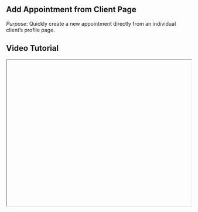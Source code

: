 


<div className="mdx-content">

##  Add Appointment from Client Page

 

*Purpose*: Quickly create a new appointment directly from an individual client’s profile page.

## Video Tutorial



<iframe
  width="100%"
  height="400"
  title="Add appointment from client page tutorial"
  allowFullScreen
  className="rounded-lg"
/>

---

## Steps:



❶ **Go to the Clients Page**  
From the dashboard, navigate to the **Clients** page.

❷ **Locate the Client**  
Find the client you want to book for, then click the **three-dot menu** on their row.

❸ **Select “Add Appointment”**  
Choose **“Add Appointment”** from the dropdown menu.

❹ **Fill in Appointment Details**  
The **Appointment Creation Panel** will appear on the right. Enter:
- **Venue**  
- **Date and Time**  
- **Services**  
- **Assigned Staff**  
- **Status** (New, Confirmed, etc.)

❺ **Create the Appointment**  
Click **“Create Appointment”** once all details are completed.

❻ **Confirmation**  
A success message will appear, and the client’s appointment count will be updated.

---

**Tip for Staff**:  
This method is especially useful when handling a client query over phone or chat and booking in real time.

<div className="space-y-4 mt-6">

<div className="my-10 border-t border-gray-200" />

## More questions about this


</div>
<div className="space-y-4 mt-6">
  <details className="bg-white rounded-md p-4 border border-gray-300">
  <summary
    className="font-medium text-base text-gray-900"
    style={{
      backgroundColor: 'transparent',
      outline: 'none',
      cursor: 'pointer',
      userSelect: 'none',
      listStyle: 'none',
    }}
  >Can I edit the appointment after creating it?</summary>
   <p className="mt-2 text-sm text-gray-700">
      Yes, go to the Calendar or Appointments section to edit any appointment.
    </p>
  </details>

  <details className="bg-white rounded-md p-4 border border-gray-300">
  <summary
    className="font-medium text-base text-gray-900"
    style={{
      backgroundColor: 'transparent',
      outline: 'none',
      cursor: 'pointer',
      userSelect: 'none',
      listStyle: 'none',
    }}
  >What if I don’t see the “Add Appointment” option?</summary>
    <p className="mt-2 text-sm text-gray-700">
      Make sure the client exists in the system and you have the correct permissions.
    </p>
  </details>
</div>
</div>

---

<div className="space-y-4 mt-6">

<div className="my-10 border-t border-gray-200" />

<div className="mdx-content mt-10">

Was this article helpful?

<div style={{ display: 'flex', gap: '1rem' }}>
  <button style={{ padding: '0.5rem', borderRadius: '9999px', backgroundColor: '#f0f0f0' }}>
    👍
  </button>
  <button style={{ padding: '0.5rem', borderRadius: '9999px', backgroundColor: '#f0f0f0' }}>
    👎
  </button>
</div>
</div>

---
</div>
